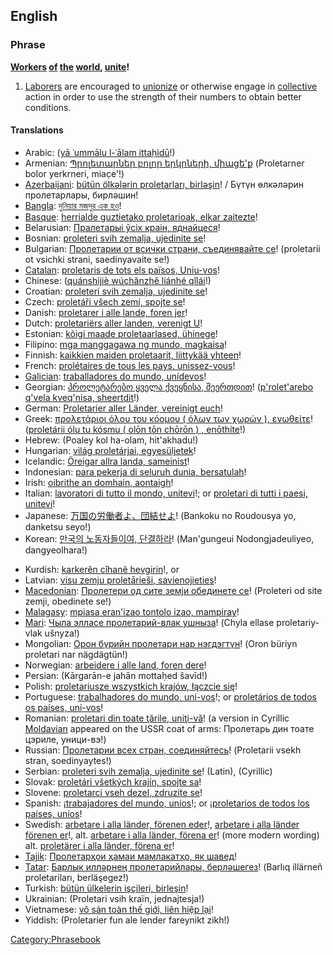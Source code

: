 ==English==

===Phrase===
{{wikipedia|Workers of the world, unite!}}
'''[[worker|Worker]]s [[of]] [[the]] [[world]], [[unite]]!'''

# [[laborer|Laborer]]s are encouraged to [[unionize]] or otherwise engage in [[collective]] action in order to use the strength of their numbers to obtain better conditions.

====Translations====
{{trans-top|workers of the world, unite}}
* Arabic: {{Arab|![[يا عمال العالم اتحدوا ]]}} ([[yā ʿummālu l-ʿālam ittaḥidū]]!)
* Armenian: [[Պրոլետարներ բոլոր երկրների, միացե'ք]] (Proletarner bolor yerkrneri, miac̣e'{{unicode|ḳ}}!)
* [[Azerbaijani]]: [[bütün ölkələrin proletarları, birləşin]]! / Бүтүн өлкәләрин пролетарлары, бирләшин!
* [[Bangla]]: [[দুনিয়ার মজদুর এক হও]]!
* [[Basque]]: [[herrialde guztietako proletarioak, elkar zaitezte]]!
* Belarusian: [[Пралетарыі ўсіх краін, яднайцеся]]!
* Bosnian: [[proleteri svih zemalja, ujedinite se]]!
* Bulgarian: [[Пролетарии от всички страни, съединявайте се]]! (proletarii ot vsichki strani, saedinyavaite se!)
* [[Catalan]]: [[proletaris de tots els països, Uniu-vos]]!
* Chinese: {{zh-ts|全世界無產者聯合起來|全世界无产者联合起来}} ([[quánshìjiè wúchǎnzhě liánhé qǐlái]]!)
* Croatian: [[proleteri svih zemalja, ujedinite se]]!
* Czech: [[proletáři všech zemí, spojte se]]!
* Danish: [[proletarer i alle lande, foren jer]]!
* Dutch: [[proletariërs aller landen, verenigt U]]!
* Estonian: [[kõigi maade proletaarlased, ühinege]]!
* Filipino: [[mga manggagawa ng mundo, magkaisa]]!
* Finnish: [[kaikkien maiden proletaarit, liittykää yhteen]]!
* French: [[prolétaires de tous les pays, unissez-vous]]!
* [[Galician]]: [[traballadores do mundo, unídevos]]!
* Georgian: [[პროლეტარებო ყველა ქვეყნისა, შეერთდით]]! ([[p'rolet'arebo q'vela kveq'nisa, sheertdit]]!)
* German: [[Proletarier aller Länder, vereinigt euch]]!
* Greek: [[προλετάριοι όλου του κόομου ( όλων των χωρών ), ενωθείτε]]! ([[proletárii ólu tu kósmu ( olōn tōn chōrōn ) , enōthíte]]!)
* Hebrew: {{lang|he|![[פועלי כל העולם התאחדו]]}} (Poaley kol ha-olam, hit'akhadu!)
* Hungarian: [[világ proletárjai, egyesüljetek]]!
* Icelandic: [[Öreigar allra landa, sameinist]]!
* Indonesian: [[para pekerja di seluruh dunia, bersatulah]]!
* Irish: [[oibrithe an domhain, aontaigh]]!
* Italian: [[lavoratori di tutto il mondo, unitevi]]!; or [[proletari di tutti i paesi, unitevi]]!
* Japanese: [[万国の労働者よ、団結せよ]]! (Bankoku no Roudousya yo, danketsu seyo!)
* Korean: [[만국의 노동자들이여, 단결하라]]! (Man'gungeui Nodongjadeuliyeo, dangyeolhara!)
{{trans-mid}}
* Kurdish: [[karkerên cîhanê hevgirin]]!, or {{t|ku|کرێکارانی دنیا یه‌کگرن |tr=kirêkaranî dinya yekgirin !|sc=KUchar}}
* Latvian: [[visu zemju proletārieši, savienojieties]]!
* [[Macedonian]]: [[Пролетери од сите земји обединете се]]! (Proleteri od site zemji, obedinete se!)
* [[Malagasy]]: [[mpiasa eran'izao tontolo izao, mampiray]]!
* [[Mari]]: [[Чыла элласе пролетарий-влак ушныза]]! (Chyla ellase proletariy-vlak ušnyza!)
* Mongolian: [[Орон бүрийн пролетари нар нэгдэгтүн]]! (Oron büriyn proletari nar nägdägtün!)
* Norwegian: [[arbeidere i alle land, foren dere]]!
* Persian: {{lang|fa|![[کارگران جهان متحد شوید]] }} (Kārgarān-e jahān mottaḥed šavīd!)
* Polish: [[proletariusze wszystkich krajów, łączcie się]]!
* Portuguese: [[trabalhadores do mundo, uni-vos]]!; or [[proletários de todos os paí­ses, uni-vos]]!
* Romanian: [[proletari din toate ţările, uniţi-vă]]! (a version in Cyrillic [[Moldavian|Moldavian]] appeared on the USSR coat of arms: Пролетарь дин тоате цэриле, уници-вэ!)
* Russian: [[Пролетарии всех стран, соединяйтесь]]! (Proletarii vsekh stran, soedinyaytes!)
* Serbian: [[proleteri svih zemalja, ujedinite se]]! (Latin), {{lang|sr|Пролетери свих земаља, уједините се!}} (Cyrillic)
* Slovak: [[proletári všetkých krajín, spojte sa]]!
* Slovene: [[proletarci vseh dezel, zdruzite se]]!
* Spanish: ¡[[trabajadores del mundo, uníos]]!; or ¡[[proletarios de todos los países, uní­os]]!
* Swedish: [[arbetare i alla länder, förenen eder]]!, [[arbetare i alla länder förenen er]]!, alt. [[arbetare i alla länder, förena er]]! (more modern wording) alt. [[proletärer i alla länder, förena er]]!
* [[Tajik]]: [[Пролетарҳои ҳамаи мамлакатҳо, як шавед]]!
* [[Tatar]]: [[Барлык илләрнең пролетарийлары, берләшегез]]! (Barlıq illärneñ proletariları, berläşegez!)
* Turkish: [[bütün ülkelerin işçileri, birleşin]]!
* Ukrainian: {{lang|uk|[[Пролетарі всіх країн, єднайтеся]]!}} (Proletari vsih kraïn, jednajtesja!)
* Vietnamese: [[vô sản toàn thế giới, liên hiệp lại]]!
* Yiddish: {{lang|yi|![[פראָלעטאריער פון אלע לענדער, פאראייניקט זיך]]}} (Proletarier fun ale lender fareynikt zikh!)
{{trans-bottom}}

[[Category:Phrasebook]]